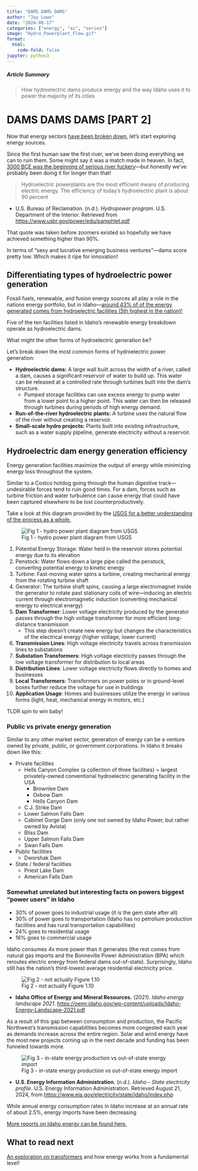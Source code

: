 ```yaml
---
title: "DAMS DAMS DAMS"
author: "Jay Lowe"
date: "2024-08-17"
categories: ["energy", "ai", "series"]
image: "Hydro_Powerplant_Flow.gif"
format:
  html:
    code-fold: false
jupyter: python3
---
```


##### Article Summary

> How hydroelectric dams produce energy and the way Idaho uses it to power the majority of its cities

# **DAMS DAMS DAMS [PART 2]**

Now that energy sectors [have been broken down](../p1_mapping_out_the_energy_space/index.qmd), let's start exploring energy sources.

Since the first human saw the first river, we’ve been doing everything we can to ruin them. Some might say it was a match made in heaven. In fact, [3000 BCE was the beginning of serious river fuckery](https://www.notion.so/Energy-0214c4459b524289b881f243c02b890b?pvs=21)—but honestly we’ve probably been doing it for longer than that!    

> Hydroelectric powerplants are the most efficient means of producing electric energy. The
efficiency of today's hydroelectric plant is about 90 percent
> 

- U.S. Bureau of Reclamation. (n.d.). *Hydropower program*. U.S. Department of the Interior. Retrieved from [https://www.usbr.gov/power/edu/pamphlet.pdf](https://www.usbr.gov/power/edu/pamphlet.pdf)

That quote was taken before zoomers existed so hopefully we have achieved something higher than 90%.

In terms of “sexy and lucrative emerging business ventures”—dams score pretty low. Which makes it ripe for innovation!

## Differentiating types of hydroelectric power generation

Fossil fuels, renewable, and fusion energy sources all play a role in the nations energy portfolio, but in Idaho—[around 43% of of the energy generated comes from hydroelectric facilities (5th highest in the nation)!](https://www.notion.so/Energy-0214c4459b524289b881f243c02b890b?pvs=21)

Five of the ten facilities listed in Idaho’s renewable energy breakdown operate as hydroelectric dams.

What might the other forms of hydroelectric generation be?

Let’s break down the most common forms of hydroelectric power generation:

- **Hydroelectric dams:** A large wall built across the width of a river, called a dam, causes a significant reservoir of water to build up. This water can be released at a controlled rate through turbines built into the dam's structure.
    - Pumped storage facilities can use excess energy to pump water from a lower point to a higher point. This water can then be released through turbines during periods of high energy demand.
- **Run-of-the-river hydroelectric plants:** A turbine uses the natural flow of the river without creating a reservoir.
- **Small-scale hydro projects:** Plants built into existing infrastructure, such as a water supply pipeline, generate electricity without a reservoir.

## Hydroelectric dam energy generation efficiency

Energy generation facilities maximize the output of energy while minimizing energy loss throughout the system. 

Similar to a Costco hotdog going through the human digestive track—undesirable forces tend to ruin good times. For a dam, forces such as turbine friction and water turbulence can cause energy that could have been captured elsewhere to be lost counterproductively.

Take a look at this diagram provided by the [USGS for a better understanding of the process as a whole.](https://www.usgs.gov/media/images/flow-water-produces-hydroelectricity)

![Fig 1 - hydro power plant diagram from USGS](./Hydro_Powerplant_Flow.gif)

1. Potential Energy Storage: Water held in the reservoir stores potential energy due to its elevation
2. Penstock: Water flows down a large pipe called the penstock, converting potential energy to kinetic energy
3. Turbine: Fast-moving water spins a turbine, creating mechanical energy from the rotating turbine shaft
4. Generator: The turbine shaft spins, causing a large electromagnet inside the generator to rotate past stationary coils of wire—inducing an electric current through electromagnetic induction (converting mechanical energy to electrical energy)
5. **Dam Transformer**: Lower voltage electricity produced by the generator passes through the high voltage transformer for more efficient long-distance transmission
    - This step doesn't create new energy but changes the characteristics of the electrical energy (higher voltage, lower current)
6. **Transmission Lines**: High voltage electricity travels across transmission lines to substations
7. **Substation Transformers**: High voltage electricity passes through the low voltage transformer for distribution to local areas
8. **Distribution Lines**: Lower voltage electricity flows directly to homes and businesses
9. **Local Transformers**: Transformers on power poles or in ground-level boxes further reduce the voltage for use in buildings
10. **Application Usage**: Homes and businesses utilize the energy in various forms (light, heat, mechanical energy in motors, etc.)

TLDR spin to win baby!

### Public vs private energy generation

Similar to any other market sector, generation of energy can be a venture owned by private, public, or government corporations. In Idaho it breaks down like this:

- Private facilities
    - Hells Canyon Complex (a collection of three facilities) = largest privately-owned conventional hydroelectric generating facility in the USA
        - Brownlee Dam
        - Oxbow Dam
        - Hells Canyon Dam
    - C.J. Strike Dam
    - Lower Salmon Falls Dam
    - Cabinet Gorge Dam (only one not owned by Idaho Power, but rather owned by Avista)
    - Bliss Dam
    - Upper Salmon Falls Dam
    - Swan Falls Dam
- Public facilities
    - Dworshak Dam
- State / federal facilities
    - Priest Lake Dam
    - American Falls Dam

### Somewhat unrelated but interesting facts on powers biggest “power users” in Idaho

- 30% of power goes to industrial usage (it is the gem state after all)
- 30% of power goes to transportation (Idaho has no petrolium production facilities and has rural transportation capabilities)
- 24% goes to residential usage
- 16% goes to commercial usage

Idaho consumes 4x more power than it generates (the rest comes from natural gas imports and the Bonneville Power Administration (BPA) which reroutes electric energy from federal dams out-of-state). Surprisingly, Idaho still has the nation's third-lowest average residential electricity price.

![Fig 2 - not actually Figure 1.10](./fig10_1.png)

- **Idaho Office of Energy and Mineral Resources.** (2021). *Idaho energy landscape 2021*. [https://oemr.idaho.gov/wp-content/uploads/Idaho-Energy-Landscape-2021.pdf](https://oemr.idaho.gov/wp-content/uploads/Idaho-Energy-Landscape-2021.pdf)

As a result of this gap between consumption and production, the Pacific Northwest's transmission capabilities becomes more congested each year as demands increase across the entire region. Solar and wind energy have the most new projects coming up in the next decade and funding has been funneled towards more.

![Fig 3 - in-state energy production vs out-of-state energy import](./total_supply.png)

- **U.S. Energy Information Administration.** (n.d.). *Idaho - State electricity profile*. U.S. Energy Information Administration. Retrieved August 21, 2024, from [https://www.eia.gov/electricity/state/idaho/index.php](https://www.eia.gov/electricity/state/idaho/index.php)

While annual energy consumption rates in Idaho increase at an annual rate of about 2.5%, energy imports have been decreasing

[More reports on Idaho energy can be found here.](https://oemr.idaho.gov/financial-information/reports-and-publications/)

## What to read next

[An exploration on transformers](../p3_energy_transmission/index.qmd) and how energy works from a fundamental level!